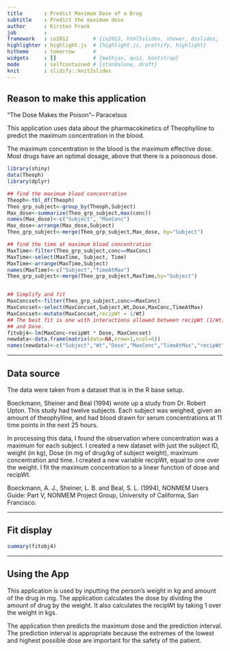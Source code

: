 ```yaml
---
title       : Predict Maximum Dose of a Drug
subtitle    : Predict the maximum dose
author      : Kirsten Frank
job         : 
framework   : io2012        # {io2012, html5slides, shower, dzslides, ...}
highlighter : highlight.js  # {highlight.js, prettify, highlight}
hitheme     : tomorrow      # 
widgets     : []            # {mathjax, quiz, bootstrap}
mode        : selfcontained # {standalone, draft}
knit        : slidify::knit2slides
---
```


## Reason to make this application

"The Dose Makes the Poison"-- Paracelsus 

This application uses data about the pharmacokinetics of Theophylline to predict the maximum concentration in the blood.

The maximum concentration in the blood is the maximum effective dose. Most drugs have an optimal dosage, above that there is a poisonous dose. 

```r
library(shiny)
data(Theoph)
library(dplyr)

## find the maximum blood concentration
Theoph<-tbl_df(Theoph)
Theo_grp_subject<-group_by(Theoph,Subject)
Max_dose<-summarize(Theo_grp_subject,max(conc))
names(Max_dose)<-c("Subject", "MaxConc")
Max_dose<-arrange(Max_dose,Subject)
Theo_grp_subject<-merge(Theo_grp_subject,Max_dose, by="Subject")

## find the time at maximum blood concentration
MaxTime<-filter(Theo_grp_subject,conc==MaxConc)
MaxTime<-select(MaxTime, Subject, Time)
MaxTime<-arrange(MaxTime,Subject)
names(MaxTime)<-c("Subject","TimeAtMax")
Theo_grp_subject<-merge(Theo_grp_subject,MaxTime,by="Subject")


## Simplify and fit
MaxConcset<-filter(Theo_grp_subject,conc==MaxConc)
MaxConcset<-select(MaxConcset,Subject,Wt,Dose,MaxConc,TimeAtMax)
MaxConcset<-mutate(MaxConcset,recipWt = 1/Wt)
## The best fit is one with interactions allowed between recipWt (1/Wt)
## and Dose. 
fitobj4<-lm(MaxConc~recipWt * Dose, MaxConcset)
newdata<-data.frame(matrix(data=NA,nrow=1,ncol=6))
names(newdata)<-c("Subject","Wt","Dose","MaxConc","TimeAtMax","recipWt")


```

---

## Data source

The data were taken from a dataset that is in the R base setup.

Boeckmann, Sheiner and Beal (1994) wrote up a study from Dr. Robert Upton. This study had twelve subjects. Each subject was weighed, given an amount of theophylline, and had blood drawn for serum concentrations at 11 time points in the next 25 hours. 

In processing this data, I found the observation where concentration was a maximum for each subject. I created a new dataset with just the subject ID, weight (in kg), Dose (in mg of drug/kg of subject weight), maximum concentration and time. I created a new variable recipWt, equal to one over the weight. I fit the maximum concentration to a linear function of dose and recipWt. 


Boeckmann, A. J., Sheiner, L. B. and Beal, S. L. (1994), NONMEM Users Guide: Part V, NONMEM Project Group, University of California, San Francisco.

---

## Fit display

```r
summary(fitobj4)
```



---

## Using the App

This application is used by inputting the person's weight in kg and amount of the drug in mg. The application calculates the dose by dividing the amount of drug by the weight. It also calculates the recipWt by taking 1 over the weight in kgs. 

The application then predicts the maximum dose and the prediction interval. The prediction interval is appropriate because the extremes of the lowest and highest possible dose are important for the safety of the patient.




